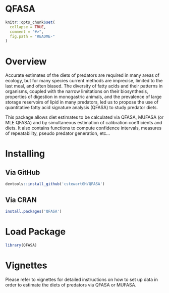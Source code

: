 # QFASA

<!-- README.md is generated from README.Rmd. Please edit that file -->

```r
knitr::opts_chunk$set(
  collapse = TRUE,
  comment = "#>",
  fig.path = "README-"
)
```


# Overview
Accurate estimates of the diets of predators are required in many
areas of ecology, but for many species current methods are imprecise,
limited to the last meal, and often biased. The diversity of fatty
acids and their patterns in organisms, coupled with the narrow
limitations on their biosynthesis, properties of digestion in
monogastric animals, and the prevalence of large storage reservoirs of
lipid in many predators, led us to propose the use of quantitative
fatty acid signature analysis (QFASA) to study predator diets.

This package allows diet estimates to be calculated via QFASA, MUFASA 
(or MLE QFASA) and by simultaneous estimation of calibration coefficients 
and diets.  It also contains functions to compute confidence intervals,
measures of repeatability, pseudo predator generation, etc...


# Installing
## Via GitHub

```r
devtools::install_github('cstewartGH/QFASA')
```

## Via CRAN

```r
install.packages('QFASA')
```

# Load Package

```r
library(QFASA)
```

# Vignettes

Please refer to vignettes for detailed instructions on how to set up data
in order to estimate the diets of predators via QFASA or MUFASA.


